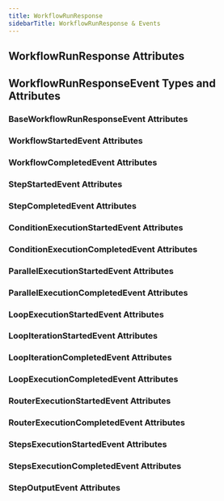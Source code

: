 ```yaml
---
title: WorkflowRunResponse
sidebarTitle: WorkflowRunResponse & Events
---
```


## WorkflowRunResponse Attributes

<Snippet file="workflow-run-response-reference.mdx" />

## WorkflowRunResponseEvent Types and Attributes

### BaseWorkflowRunResponseEvent Attributes

<Snippet file="base-workflow-run-response-event.mdx" />

### WorkflowStartedEvent Attributes

<Snippet file="workflow-started-event.mdx" />

### WorkflowCompletedEvent Attributes

<Snippet file="workflow-completed-event.mdx" />

### StepStartedEvent Attributes

<Snippet file="step-started-event.mdx" />

### StepCompletedEvent Attributes

<Snippet file="step-completed-event.mdx" />

### ConditionExecutionStartedEvent Attributes

<Snippet file="condition-started-event.mdx" />

### ConditionExecutionCompletedEvent Attributes

<Snippet file="condition-completed-event.mdx" />

### ParallelExecutionStartedEvent Attributes

<Snippet file="parallel-started-event.mdx" />

### ParallelExecutionCompletedEvent Attributes

<Snippet file="parallel-completed-event.mdx" />

### LoopExecutionStartedEvent Attributes

<Snippet file="loop-execution-started-event.mdx" />

### LoopIterationStartedEvent Attributes

<Snippet file="loop-iteration-started-event.mdx" />

### LoopIterationCompletedEvent Attributes

<Snippet file="loop-iteration-completed-event.mdx" />

### LoopExecutionCompletedEvent Attributes

<Snippet file="loop-execution-completed-event.mdx" />

### RouterExecutionStartedEvent Attributes

<Snippet file="router-started-event.mdx" />

### RouterExecutionCompletedEvent Attributes

<Snippet file="router-completed-event.mdx" />

### StepsExecutionStartedEvent Attributes

<Snippet file="steps-started-event.mdx" />

### StepsExecutionCompletedEvent Attributes

<Snippet file="steps-completed-event.mdx" />

### StepOutputEvent Attributes

<Snippet file="step-output-event.mdx" />